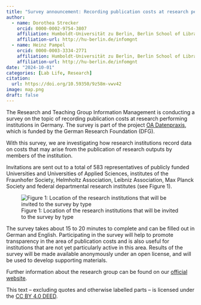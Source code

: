 ```yaml
---
title: "Survey announcement: Recording publication costs at research performing institutions in Germany"
author: 
  - name: Dorothea Strecker
    orcid: 0000-0002-9754-3807
    affiliation: Humboldt-Universität zu Berlin, Berlin School of Library and Information Science,
    affiliation-url: http://hu-berlin.de/infomgnt 
  - name: Heinz Pampel
    orcid: 0000-0003-3334-2771
    affiliation: Humboldt-Universität zu Berlin, Berlin School of Library and Information Science & Helmholtz-Gemeinschaft, Helmholtz Open Science Office
    affiliation-url: http://hu-berlin.de/infomgnt 
date: "2024-10-01"
categories: [Lab Life, Research]
citation: 
  url: https://doi.org/10.59350/9z58m-vwv42 
image: map.png
draft: false
---
```


The Research and Teaching Group Information Management is conducting a survey on the topic of recording publication costs at research performing institutions in Germany. The survey is part of the project [OA Datenpraxis](https://oa-datenpraxis.de), which is funded by the German Research Foundation (DFG).

With this survey, we are investigating how research institutions record data on costs that may arise from the publication of research outputs by members of the institution.

Invitations are sent out to a total of 583 representatives of publicly funded Universities and Universities of Applied Sciences, institutes of the Fraunhofer Society, Helmholtz Association, Leibniz Association, Max Planck Society and federal departmental research institutes (see Figure 1).

![Figure 1: Location of the research institutions that will be invited to the survey by type](map.png)

The survey takes about 15 to 20 minutes to complete and can be filled out in German and English. Participating in the survey will help to promote transparency in the area of publication costs and is also useful for institutions that are not yet particularly active in this area. Results of the survey will be made available anonymously under an open license, and will be used to develop supporting materials.

Further information about the research group can be found on our [official website](http://hu.berlin/infomgnt).

This text – excluding quotes and otherwise labelled parts – is licensed under the [CC BY 4.0 DEED](https://creativecommons.org/licenses/by/4.0/deed.de).
